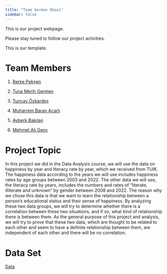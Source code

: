 ```yaml
---
title: "Team Germen Obasi"
sidebar: false 
---
```


This is our project webpage.

Please stay tuned to follow our project activities.

This is our template.

# Team Members

1.  [Berke Pekşen](https://emu-hacettepe-analytics.github.io/emu430-fall2023-bpeksjen/)

2.  [Tuna Merih Germen](https://emu-hacettepe-analytics.github.io/emu430-fall2023-tunagermen/)

3.  [Tuncay Özkardeş](https://www.youtube.com/watch?v=hGMgXsggorg)

4.  [Muharrem Baran Acarlı](https://emu-hacettepe-analytics.github.io/emu430-fall2023-baranacarli/)

5.  [Ayberk Bakılan](https://emu-hacettepe-analytics.github.io/emu430-fall2023-AyberkB98/)

6.  [Mehmet Ali Genç](https://emu-hacettepe-analytics.github.io/emu430-fall2023-maligenc/)

# Project Topic

In this project we did in the Data Analysis course, we will use the data on happiness by year and literacy rate by year, which we received from TUIK. The happiness data according to the years we will use includes happiness rates by age groups between 2003 and 2022. The other data we will use, the literacy rate by years, includes the numbers and rates of "literate, illiterate and unknown" by gender between 2008 and 2022. The reason why we chose this data is that we want to learn the relationship between a person's educational status and their sense of happiness. By analyzing these two data groups, we will try to determine whether there is a correlation between these two situations, and if so, what kind of relationship there is between them. As the general purpose of this project and analysis, we will try to prove that these two data, which are thought to be related to each other and seem to have a definite relationship between them, are independent of each other and there will be no correlation.

# Data Set

[Data](final_data.RData)
